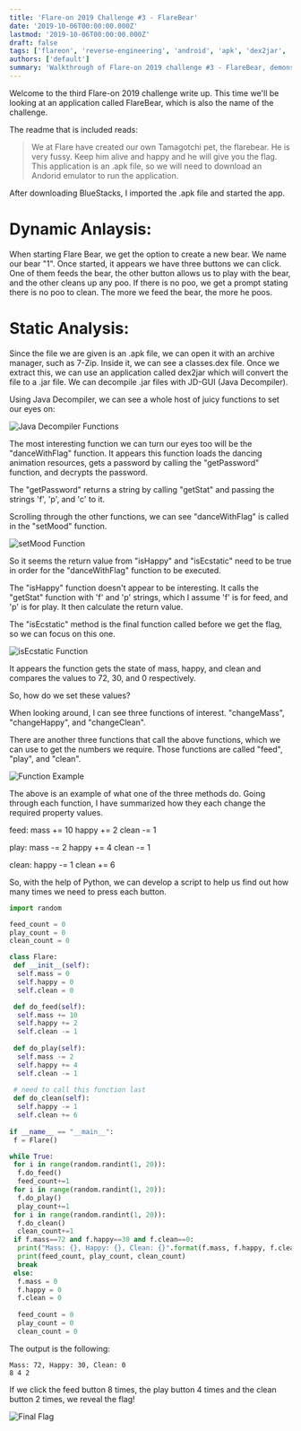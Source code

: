 ```yaml
---
title: 'Flare-on 2019 Challenge #3 - FlareBear'
date: '2019-10-06T00:00:00.000Z'
lastmod: '2019-10-06T00:00:00.000Z'
draft: false
tags: ['flareon', 'reverse-engineering', 'android', 'apk', 'dex2jar', 'jd-gui']
authors: ['default']
summary: 'Walkthrough of Flare-on 2019 challenge #3 - FlareBear, demonstrating Android APK reverse engineering techniques.'
---
```


Welcome to the third Flare-on 2019 challenge write up. This time we'll be looking at an application called FlareBear, which is also the name of the challenge.

The readme that is included reads:

>We at Flare have created our own Tamagotchi pet, the flarebear. He is very fussy. Keep him alive and happy and he will give you the flag.
This application is an .apk file, so we will need to download an Andorid emulator to run the application.

After downloading BlueStacks, I imported the .apk file and started the app.

# Dynamic Anlaysis:

When starting Flare Bear, we get the option to create a new bear. We name our bear "1". Once started, it appears we have three buttons we can click. One of them feeds the bear, the other button allows us to play with the bear, and the other cleans up any poo. If there is no poo, we get a prompt stating there is no poo to clean. The more we feed the bear, the more he poos.

# Static Analysis:

Since the file we are given is an .apk file, we can open it with an archive manager, such as 7-Zip. Inside it, we can see a classes.dex file. Once we extract this, we can use an application called dex2jar which will convert the file to a .jar file. We can decompile .jar files with JD-GUI (Java Decompiler).

Using Java Decompiler, we can see a whole host of juicy functions to set our eyes on:

![Java Decompiler Functions](/static/images/blog/flareon-2019-3-1.png)

The most interesting function we can turn our eyes too will be the "danceWithFlag" function. It appears this function loads the dancing animation resources, gets a password by calling the "getPassword" function, and decrypts the password.

The "getPassword" returns a string by calling "getStat" and passing the strings 'f', 'p', and 'c' to it.

Scrolling through the other functions, we can see "danceWithFlag" is called in the "setMood" function.

![setMood Function](/static/images/blog/flareon-2019-3-2.png)

So it seems the return value from "isHappy" and "isEcstatic" need to be true in order for the "danceWithFlag" function to be executed.

The "isHappy" function doesn't appear to be interesting. It calls the "getStat" function with 'f' and 'p' strings, which I assume 'f' is for feed, and 'p' is for play. It then calculate the return value.

The "isEcstatic" method is the final function called before we get the flag, so we can focus on this one.

![isEcstatic Function](/static/images/blog/flareon-2019-3-3.png)

It appears the function gets the state of mass, happy, and clean and compares the values to 72, 30, and 0 respectively.

So, how do we set these values?

When looking around, I can see three functions of interest. "changeMass", "changeHappy", and "changeClean".

There are another three functions that call the above functions, which we can use to get the numbers we require. Those functions are called "feed", "play", and "clean".

![Function Example](/static/images/blog/flareon-2019-3-4.png)

The above is an example of what one of the three methods do. Going through each function, I have summarized how they each change the required property values.

feed:
mass += 10
happy += 2
clean -= 1

play:
mass -= 2
happy += 4
clean -= 1

clean:
happy -= 1
clean += 6

So, with the help of Python, we can develop a script to help us find out how many times we need to press each button.

```python
import random

feed_count = 0
play_count = 0
clean_count = 0

class Flare:
 def __init__(self):
  self.mass = 0
  self.happy = 0
  self.clean = 0

 def do_feed(self):
  self.mass += 10
  self.happy += 2
  self.clean -= 1
  
 def do_play(self):
  self.mass -= 2
  self.happy += 4
  self.clean -= 1
  
 # need to call this function last
 def do_clean(self):
  self.happy -= 1
  self.clean += 6
 
if __name__ == "__main__":
 f = Flare()
```

```python
while True:
 for i in range(random.randint(1, 20)):
  f.do_feed()
  feed_count+=1
 for i in range(random.randint(1, 20)):
  f.do_play()
  play_count+=1
 for i in range(random.randint(1, 20)):
  f.do_clean()
  clean_count+=1
 if f.mass==72 and f.happy==30 and f.clean==0:
  print("Mass: {}, Happy: {}, Clean: {}".format(f.mass, f.happy, f.clean))
  print(feed_count, play_count, clean_count)
  break
 else:
  f.mass = 0
  f.happy = 0
  f.clean = 0
  
  feed_count = 0
  play_count = 0
  clean_count = 0
```

The output is the following:

```
Mass: 72, Happy: 30, Clean: 0
8 4 2
```

If we click the feed button 8 times, the play button 4 times and the clean button 2 times, we reveal the flag!

![Final Flag](/static/images/blog/flareon-2019-3-5.png)
